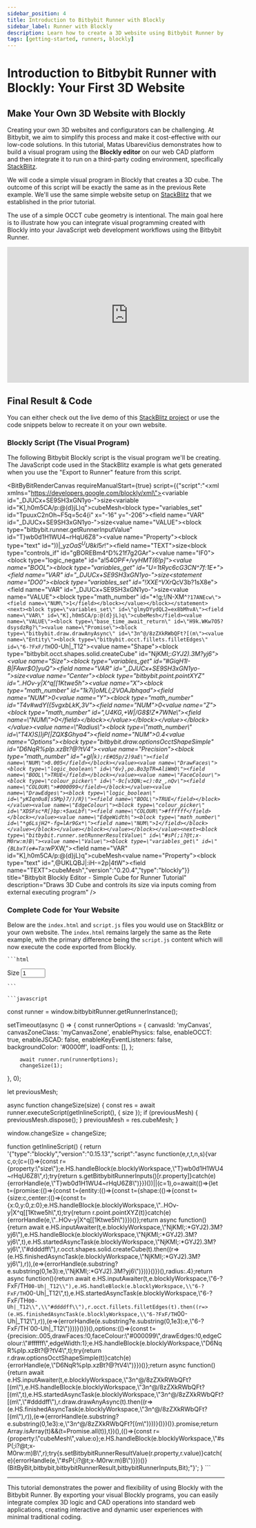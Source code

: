 ```yaml
---
sidebar_position: 4
title: Introduction to Bitbybit Runner with Blockly
sidebar_label: Runner with Blockly
description: Learn how to create a 3D website using Bitbybit Runner by integrating a visual program built with the Blockly editor into a StackBlitz project.
tags: [getting-started, runners, blockly]
---
```



# Introduction to Bitbybit Runner with Blockly: Your First 3D Website

## Make Your Own 3D Website with Blockly

Creating your own 3D websites and configurators can be challenging. At Bitbybit, we aim to simplify this process and make it cost-effective with our low-code solutions. In this tutorial, Matas Ubarevičius demonstrates how to build a visual program using the **Blockly editor** on our web CAD platform and then integrate it to run on a third-party coding environment, specifically [StackBlitz](https://stackblitz.com/).

We will code a simple visual program in Blockly that creates a 3D cube. The outcome of this script will be exactly the same as in the previous Rete example. We'll use the same simple website setup on [StackBlitz](https://stackblitz.com/edit/introduction-to-bitbybit-runner-tutorial-with-blockly) that we established in the prior tutorial.

The use of a simple OCCT cube geometry is intentional. The main goal here is to illustrate how you can integrate visual programming created with Blockly into your JavaScript web development workflows using the Bitbybit Runner.

<div class="responsive-video-container">
  <iframe 
    width="560" 
    height="315" 
    src="https://www.youtube.com/embed/NVT-17RTwUo" 
    title="Introduction To Bitbybit Runner With Blockly" 
    frameborder="0" 
    allow="accelerometer; autoplay; clipboard-write; encrypted-media; gyroscope; picture-in-picture; web-share" 
    allowfullscreen>
  </iframe>
</div>

## Final Result & Code

You can either check out the live demo of this [StackBlitz project](https://stackblitz.com/edit/introduction-to-bitbybit-runner-tutorial-with-blockly) or use the code snippets below to recreate it on your own website.

<BitByBitRenderCanvas
  requireManualStart={true}
  iframeUrl="https://stackblitz.com/edit/introduction-to-bitbybit-runner-tutorial-with-blockly?embed=1&file=src%2Fmain.ts&theme=dark"
  title="StackBlitz - Bitbybit Runner With Blockly"
/>

### Blockly Script (The Visual Program)

The following Bitbybit Blockly script is the visual program we'll be creating. The JavaScript code used in the StackBlitz example is what gets generated when you use the "Export to Runner" feature from this script.

<BitByBitRenderCanvas
  requireManualStart={true}
  script={{"script":"<xml xmlns=\"https://developers.google.com/blockly/xml\"><variables><variable id=\"_DJUCx+SE9SH3xGN1yo-\">size</variable><variable id=\"K],h0m5CA/p:@(d}jL)q\">cubeMesh</variable></variables><block type=\"variables_set\" id=\"TpuuxC2nOh~F5q=5c4{i\" x=\"-16\" y=\"-206\"><field name=\"VAR\" id=\"_DJUCx+SE9SH3xGN1yo-\">size</field><value name=\"VALUE\"><block type=\"bitbybit.runner.getRunnerInputValue\" id=\"T}wb0d1H1WU4~rHqU6Z8\"><value name=\"Property\"><block type=\"text\" id=\"))|_yz$OaS^UU8kI5r!$\"><field name=\"TEXT\">size</field></block></value></block></value><next><block type=\"controls_if\" id=\"gBOREBm4^D%21f7g2GAr\"><value name=\"IF0\"><block type=\"logic_negate\" id=\"a!54OP*F+/vyHMT(6!p]\"><value name=\"BOOL\"><block type=\"variables_get\" id=\"U=1tRyc6cG3CN^7f:1E+\"><field name=\"VAR\" id=\"_DJUCx+SE9SH3xGN1yo-\">size</field></block></value></block></value><statement name=\"DO0\"><block type=\"variables_set\" id=\"!XXE^VXr*QcV3b?1sX8e\"><field name=\"VAR\" id=\"_DJUCx+SE9SH3xGN1yo-\">size</field><value name=\"VALUE\"><block type=\"math_number\" id=\"*!g;!/N-XM^`?17ANEcw\"><field name=\"NUM\">1</field></block></value></block></statement><next><block type=\"variables_set\" id=\"glmyDYydQL2=ex8bMhvA\"><field name=\"VAR\" id=\"K],h0m5CA/p:@(d}jL)q\">cubeMesh</field><value name=\"VALUE\"><block type=\"base_time_await_return\" id=\"H9k.WKw7O5?dsysdzRg?\"><value name=\"Promise\"><block type=\"bitbybit.draw.drawAnyAsync\" id=\"3n^@/8zZXkRWbQFt?[(m\"><value name=\"Entity\"><block type=\"bitbybit.occt.fillets.filletEdges\" id=\"6-?FxF/TH`00-Uh|_T12\"><value name=\"Shape\"><block type=\"bitbybit.occt.shapes.solid.createCube\" id=\"NjKMI;:*GYJ2).3M?yj6\"><value name=\"Size\"><block type=\"variables_get\" id=\"#GiqH1I-B|FAwr$O]yuQ\"><field name=\"VAR\" id=\"_DJUCx+SE9SH3xGN1yo-\">size</field></block></value><value name=\"Center\"><block type=\"bitbybit.point.pointXYZ\" id=\"..HOv-y|X^q[[1Ktwe5h\"><value name=\"X\"><block type=\"math_number\" id=\"1k7i]oML(;2VOAJbhqad\"><field name=\"NUM\">0</field></block></value><value name=\"Y\"><block type=\"math_number\" id=\"T4v#wdY({5vgxbLkK,3V\"><field name=\"NUM\">0</field></block></value><value name=\"Z\"><block type=\"math_number\" id=\",U4KG,+W|/G8$!Z*7WNe\"><field name=\"NUM\">0</field></block></value></block></value></block></value><value name=\"Radius\"><block type=\"math_number\" id=\"T4X)S])jP[|ZQX$Ghya4\"><field name=\"NUM\">0.4</field></block></value></block></value><value name=\"Options\"><block type=\"bitbybit.draw.optionsOcctShapeSimple\" id=\"D6NqR%pIp.xzBt?@?tV4\"><value name=\"Precision\"><block type=\"math_number\" id=\"+gI|`k);rE#Q5p/2)9aE\"><field name=\"NUM\">0.005</field></block></value><value name=\"DrawFaces\"><block type=\"logic_boolean\" id=\"6v},po.Bo3pTR=AliWmO\"><field name=\"BOOL\">TRUE</field></block></value><value name=\"FaceColour\"><block type=\"colour_picker\" id=\"-9c[v3QN;=c):0z_,nQv\"><field name=\"COLOUR\">#000099</field></block></value><value name=\"DrawEdges\"><block type=\"logic_boolean\" id=\"yKIqn0u8[sSMp}7/)/R}\"><field name=\"BOOL\">TRUE</field></block></value><value name=\"EdgeColour\"><block type=\"colour_picker\" id=\"XDSFsc*R[}bp:+5axLbf\"><field name=\"COLOUR\">#ffffff</field></block></value><value name=\"EdgeWidth\"><block type=\"math_number\" id=\"*g6LsjH2*-fg=lAr9Gx*\"><field name=\"NUM\">1</field></block></value></block></value></block></value></block></value><next><block type=\"bitbybit.runner.setRunnerResultValue\" id=\"#sP(;i?@t;x-M0rw:m)B\"><value name=\"Value\"><block type=\"variables_get\" id=\"{BLbxT(e#=Ta`*:wPXW,\"><field name=\"VAR\" id=\"K],h0m5CA/p:@(d}jL)q\">cubeMesh</field></block></value><value name=\"Property\"><block type=\"text\" id=\",@UKLQBJ|:iH-=2p|4tW\"><field name=\"TEXT\">cubeMesh</field></block></value></block></next></block></next></block></next></block></xml>","version":"0.20.4","type":"blockly"}}
  title="Bitbybit Blockly Editor - Simple Cube for Runner Tutorial"
  description="Draws 3D Cube and controls its size via inputs coming from external executing program"
/>

### Complete Code for Your Website

Below are the `index.html` and `script.js` files you would use on StackBlitz or your own website. The `index.html` remains largely the same as the Rete example, with the primary difference being the `script.js` content which will now execute the code exported from Blockly.

<Tabs groupId="html-js-blockly-runner-example">
  <TabItem value="html" label="index.html" default>

    ```html
<!DOCTYPE html>
<html lang="en">
    <head>
        <title>Home</title>
        <meta charset="UTF-8" />
        <meta name="viewport" content="width=device-width" />
        <link rel="stylesheet" href="styles.css" />
        <script src="https://cdn.jsdelivr.net/gh/bitbybit-dev/bitbybit-assets@0.20.2/runner/bitbybit-runner-babylonjs.js"></script>
        <script type="module" src="script.js"></script>
    </head>
    <body>
        <div class="myCanvasZone">
        <canvas id="myCanvas"></canvas>
        </div>
        <label for="size">Size</label>
        <input
        id="size"
        type="number"
        value="1"
        min="1"
        max="10"
        step="1"
        onchange="changeSize(+event.target.value)"
        />
    </body>
</html>

    ```

  </TabItem>
  <TabItem value="js" label="script.js">

    ```javascript
const runner = window.bitbybitRunner.getRunnerInstance();

setTimeout(async () => {
        const runnerOptions = {
            canvasId: 'myCanvas',
            canvasZoneClass: 'myCanvasZone',
            enablePhysics: false,
            enableOCCT: true,
            enableJSCAD: false,
            enableKeyEventListeners: false,
            backgroundColor: '#0000ff',
            loadFonts: [],
        };

        await runner.run(runnerOptions);
        changeSize(1);
}, 0);

let previousMesh;

async function changeSize(size) {
        const res = await runner.executeScript(getInlineScript(), { size });
        if (previousMesh) {
            previousMesh.dispose();
        }
        previousMesh = res.cubeMesh;
}

window.changeSize = changeSize;

function getInlineScript() {
        return '{"type":"blockly","version":"0.15.13","script":"async function(e,r,t,n,s){var c,o;(c=(()=>{const r={property:\\"size\\"};e.HS.handleBlock(e.blocklyWorkspace,\\"T}wb0d1H1WU4~rHqU6Z8\\",r);try{return s.getBitbybitRunnerInputs()[r.property]}catch(e){errorHandle(e,\\"T}wb0d1H1WU4~rHqU6Z8\\")}})())||(c=1),o=await(()=>{let t={promise:(()=>{const t={entity:(()=>{const t={shape:(()=>{const t={size:c,center:(()=>{const t={x:0,y:0,z:0};e.HS.handleBlock(e.blocklyWorkspace,\\"..HOv-y|X^q[[1Ktwe5h\\",t);try{return r.point.pointXYZ(t)}catch(e){errorHandle(e,\\"..HOv-y|X^q[[1Ktwe5h\\")}})()};return async function(){return await e.HS.inputAwaiter(t,e.blocklyWorkspace,\\"NjKMI;:*GYJ2).3M?yj6\\"),e.HS.handleBlock(e.blocklyWorkspace,\\"NjKMI;:*GYJ2).3M?yj6\\",t),e.HS.startedAsyncTask(e.blocklyWorkspace,\\"NjKMI;:*GYJ2).3M?yj6\\",\\"#ddddff\\"),r.occt.shapes.solid.createCube(t).then((r=>(e.HS.finishedAsyncTask(e.blocklyWorkspace,\\"NjKMI;:*GYJ2).3M?yj6\\"),r)),(e=>{errorHandle(e.substring?e.substring(0,1e3):e,\\"NjKMI;:*GYJ2).3M?yj6\\")}))}()})(),radius:.4};return async function(){return await e.HS.inputAwaiter(t,e.blocklyWorkspace,\\"6-?FxF/TH`00-Uh|_T12\\"),e.HS.handleBlock(e.blocklyWorkspace,\\"6-?FxF/TH`00-Uh|_T12\\",t),e.HS.startedAsyncTask(e.blocklyWorkspace,\\"6-?FxF/TH`00-Uh|_T12\\",\\"#ddddff\\"),r.occt.fillets.filletEdges(t).then((r=>(e.HS.finishedAsyncTask(e.blocklyWorkspace,\\"6-?FxF/TH`00-Uh|_T12\\"),r)),(e=>{errorHandle(e.substring?e.substring(0,1e3):e,\\"6-?FxF/TH`00-Uh|_T12\\")}))}()})(),options:(()=>{const t={precision:.005,drawFaces:!0,faceColour:\\"#000099\\",drawEdges:!0,edgeColour:\\"#ffffff\\",edgeWidth:1};e.HS.handleBlock(e.blocklyWorkspace,\\"D6NqR%pIp.xzBt?@?tV4\\",t);try{return r.draw.optionsOcctShapeSimple(t)}catch(e){errorHandle(e,\\"D6NqR%pIp.xzBt?@?tV4\\")}})()};return async function(){return await e.HS.inputAwaiter(t,e.blocklyWorkspace,\\"3n^@/8zZXkRWbQFt?[(m\\"),e.HS.handleBlock(e.blocklyWorkspace,\\"3n^@/8zZXkRWbQFt?[(m\\",t),e.HS.startedAsyncTask(e.blocklyWorkspace,\\"3n^@/8zZXkRWbQFt?[(m\\",\\"#ddddff\\"),r.draw.drawAnyAsync(t).then((r=>(e.HS.finishedAsyncTask(e.blocklyWorkspace,\\"3n^@/8zZXkRWbQFt?[(m\\"),r)),(e=>{errorHandle(e.substring?e.substring(0,1e3):e,\\"3n^@/8zZXkRWbQFt?[(m\\")}))}()})()}.promise;return Array.isArray(t)&&(t=Promise.all(t)),t})(),(()=>{const r={property:\\"cubeMesh\\",value:o};e.HS.handleBlock(e.blocklyWorkspace,\\"#sP(;i?@t;x-M0rw:m)B\\",r);try{s.setBitbybitRunnerResultValue(r.property,r.value)}catch(e){errorHandle(e,\\"#sP(;i?@t;x-M0rw:m)B\\")}})()}(BitByBit,bitbybit,bitbybitRunnerResult,bitbybitRunnerInputs,Bit);"}';
}
    ```

  </TabItem>
</Tabs>

---

This tutorial demonstrates the power and flexibility of using Blockly with the Bitbybit Runner. By exporting your visual Blockly programs, you can easily integrate complex 3D logic and CAD operations into standard web applications, creating interactive and dynamic user experiences with minimal traditional coding.